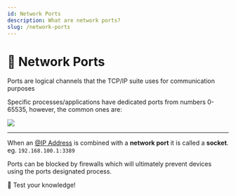```yaml
---
id: Network Ports
description: What are network ports?
slug: /network-ports
---
```


# 🔌 Network Ports


Ports are logical channels that the TCP/IP suite uses for communication purposes

Specific processes/applications have dedicated ports from numbers 0-65535, however, the common ones are:

![](/img/Network-Ports.PNG)

---

When an [@IP Address](/docs/ip-addresses/about) is combined with a **network port** it is called a **socket**. <br />
eg. `192.168.100.1:3389` <br />

Ports can be blocked by firewalls which will ultimately prevent devices using the ports designated process.

<ReferenceLink href="http://short.nayanpatel.net/network-ports">🧠 Test your knowledge!</ReferenceLink>
